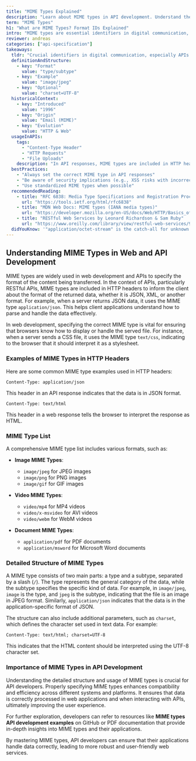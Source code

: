 ```yaml
---
title: "MIME Types Explained"
description: "Learn about MIME types in API development. Understand their role in defining file formats like images and PDFs. Explore our glossary for more insights."
term: "MIME Types"
h1: "What are MIME Types? Format IDs Explained"
intro: "MIME types are essential identifiers in digital communication, specifying the nature and format of data. They play a crucial role in web development and API interactions, ensuring that information is correctly interpreted and displayed across various platforms and applications."
reviewer: andreas
categories: ["api-specification"]
takeaways:
  tldr: "Crucial identifiers in digital communication, especially APIs. They specify data format, ensuring correct interpretation and interoperability."
  definitionAndStructure:
    - key: "Format"
      value: "type/subtype"
    - key: "Example"
      value: "image/jpeg"
    - key: "Optional"
      value: "charset=UTF-8"
  historicalContext:
    - key: "Introduced"
      value: "1996"
    - key: "Origin"
      value: "Email (MIME)"
    - key: "Evolution"
      value: "HTTP & Web"
  usageInAPIs:
    tags:
      - "Content-Type Header"
      - "HTTP Requests"
      - "File Uploads"
    description: "In API responses, MIME types are included in HTTP headers (e.g., 'Content-Type: application/json') to inform clients about the data format."
  bestPractices:
    - "Always set the correct MIME type in API responses"
    - "Be aware of security implications (e.g., XSS risks with incorrect MIME types)"
    - "Use standardized MIME types when possible"
  recommendedReading:
    - title: "RFC 6838: Media Type Specifications and Registration Procedures"
      url: "https://tools.ietf.org/html/rfc6838"
    - title: "MDN Web Docs: MIME types (IANA media types)"
      url: "https://developer.mozilla.org/en-US/docs/Web/HTTP/Basics_of_HTTP/MIME_types"
    - title: "RESTful Web Services by Leonard Richardson & Sam Ruby"
      url: "https://www.oreilly.com/library/view/restful-web-services/9780596529260/"
  didYouKnow: '"application/octet-stream" is the catch-all for unknown binary files.'
---
```


## Understanding MIME Types in Web and API Development

MIME types are widely used in web development and APIs to specify the format of the content being transferred. In the context of APIs, particularly RESTful APIs, MIME types are included in HTTP headers to inform the client about the format of the returned data, whether it is JSON, XML, or another format. For example, when a server returns JSON data, it uses the MIME type `application/json`. This helps client applications understand how to parse and handle the data effectively.

In web development, specifying the correct MIME type is vital for ensuring that browsers know how to display or handle the served file. For instance, when a server sends a CSS file, it uses the MIME type `text/css`, indicating to the browser that it should interpret it as a stylesheet.

### Examples of MIME Types in HTTP Headers

Here are some common MIME type examples used in HTTP headers:

```http
Content-Type: application/json
```
This header in an API response indicates that the data is in JSON format.

```http
Content-Type: text/html
```
This header in a web response tells the browser to interpret the response as HTML.

### MIME Type List

A comprehensive MIME type list includes various formats, such as:

- **Image MIME Types**: 
  - `image/jpeg` for JPEG images
  - `image/png` for PNG images
  - `image/gif` for GIF images

- **Video MIME Types**: 
  - `video/mp4` for MP4 videos
  - `video/x-msvideo` for AVI videos
  - `video/webm` for WebM videos

- **Document MIME Types**: 
  - `application/pdf` for PDF documents
  - `application/msword` for Microsoft Word documents

### Detailed Structure of MIME Types

A MIME type consists of two main parts: a type and a subtype, separated by a slash (`/`). The type represents the general category of the data, while the subtype specifies the specific kind of data. For example, in `image/jpeg`, `image` is the type, and `jpeg` is the subtype, indicating that the file is an image in JPEG format. Similarly, `application/json` indicates that the data is in the application-specific format of JSON.

The structure can also include additional parameters, such as `charset`, which defines the character set used in text data. For example:

```http
Content-Type: text/html; charset=UTF-8
```
This indicates that the HTML content should be interpreted using the UTF-8 character set.

### Importance of MIME Types in API Development

Understanding the detailed structure and usage of MIME types is crucial for API developers. Properly specifying MIME types enhances compatibility and efficiency across different systems and platforms. It ensures that data is correctly processed in web applications and when interacting with APIs, ultimately improving the user experience.

For further exploration, developers can refer to resources like **MIME types API development examples** on GitHub or PDF documentation that provide in-depth insights into MIME types and their applications.

By mastering MIME types, API developers can ensure that their applications handle data correctly, leading to more robust and user-friendly web services.
